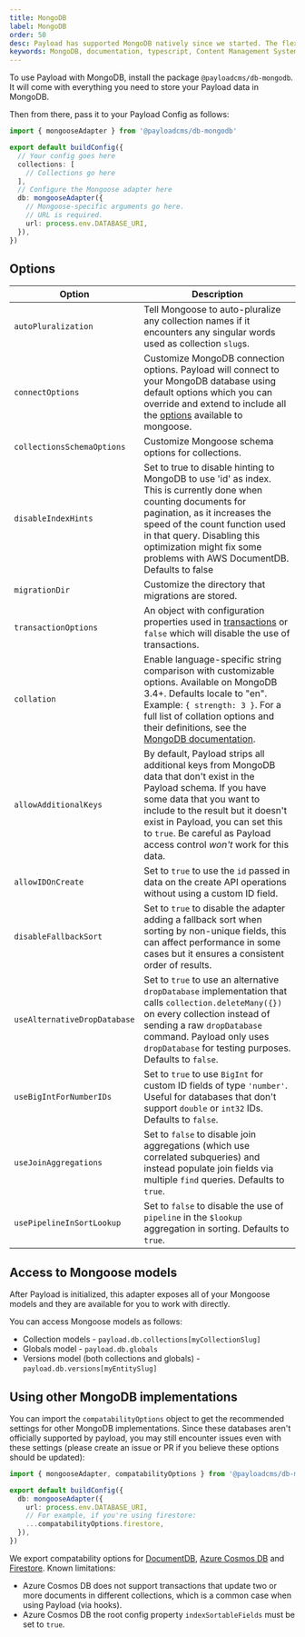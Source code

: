 ```yaml
---
title: MongoDB
label: MongoDB
order: 50
desc: Payload has supported MongoDB natively since we started. The flexible nature of MongoDB lends itself well to Payload's powerful fields.
keywords: MongoDB, documentation, typescript, Content Management System, cms, headless, javascript, node, react, nextjs
---
```


To use Payload with MongoDB, install the package `@payloadcms/db-mongodb`. It will come with everything you need to
store your Payload data in MongoDB.

Then from there, pass it to your Payload Config as follows:

```ts
import { mongooseAdapter } from '@payloadcms/db-mongodb'

export default buildConfig({
  // Your config goes here
  collections: [
    // Collections go here
  ],
  // Configure the Mongoose adapter here
  db: mongooseAdapter({
    // Mongoose-specific arguments go here.
    // URL is required.
    url: process.env.DATABASE_URI,
  }),
})
```

## Options

| Option                       | Description                                                                                                                                                                                                                                                                                                  |
| ---------------------------- | ------------------------------------------------------------------------------------------------------------------------------------------------------------------------------------------------------------------------------------------------------------------------------------------------------------ |
| `autoPluralization`          | Tell Mongoose to auto-pluralize any collection names if it encounters any singular words used as collection `slug`s.                                                                                                                                                                                         |
| `connectOptions`             | Customize MongoDB connection options. Payload will connect to your MongoDB database using default options which you can override and extend to include all the [options](https://mongoosejs.com/docs/connections.html#options) available to mongoose.                                                        |
| `collectionsSchemaOptions`   | Customize Mongoose schema options for collections.                                                                                                                                                                                                                                                           |
| `disableIndexHints`          | Set to true to disable hinting to MongoDB to use 'id' as index. This is currently done when counting documents for pagination, as it increases the speed of the count function used in that query. Disabling this optimization might fix some problems with AWS DocumentDB. Defaults to false                |
| `migrationDir`               | Customize the directory that migrations are stored.                                                                                                                                                                                                                                                          |
| `transactionOptions`         | An object with configuration properties used in [transactions](https://www.mongodb.com/docs/manual/core/transactions/) or `false` which will disable the use of transactions.                                                                                                                                |
| `collation`                  | Enable language-specific string comparison with customizable options. Available on MongoDB 3.4+. Defaults locale to "en". Example: `{ strength: 3 }`. For a full list of collation options and their definitions, see the [MongoDB documentation](https://www.mongodb.com/docs/manual/reference/collation/). |
| `allowAdditionalKeys`        | By default, Payload strips all additional keys from MongoDB data that don't exist in the Payload schema. If you have some data that you want to include to the result but it doesn't exist in Payload, you can set this to `true`. Be careful as Payload access control _won't_ work for this data.          |
| `allowIDOnCreate`            | Set to `true` to use the `id` passed in data on the create API operations without using a custom ID field.                                                                                                                                                                                                   |
| `disableFallbackSort`        | Set to `true` to disable the adapter adding a fallback sort when sorting by non-unique fields, this can affect performance in some cases but it ensures a consistent order of results.                                                                                                                       |
| `useAlternativeDropDatabase` | Set to `true` to use an alternative `dropDatabase` implementation that calls `collection.deleteMany({})` on every collection instead of sending a raw `dropDatabase` command. Payload only uses `dropDatabase` for testing purposes. Defaults to `false`.                                                    |
| `useBigIntForNumberIDs`      | Set to `true` to use `BigInt` for custom ID fields of type `'number'`. Useful for databases that don't support `double` or `int32` IDs. Defaults to `false`.                                                                                                                                                 |
| `useJoinAggregations`        | Set to `false` to disable join aggregations (which use correlated subqueries) and instead populate join fields via multiple `find` queries. Defaults to `true`.                                                                                                                                              |
| `usePipelineInSortLookup`    | Set to `false` to disable the use of `pipeline` in the `$lookup` aggregation in sorting. Defaults to `true`.                                                                                                                                                                                                 |

## Access to Mongoose models

After Payload is initialized, this adapter exposes all of your Mongoose models and they are available for you to work
with directly.

You can access Mongoose models as follows:

- Collection models - `payload.db.collections[myCollectionSlug]`
- Globals model - `payload.db.globals`
- Versions model (both collections and globals) - `payload.db.versions[myEntitySlug]`

## Using other MongoDB implementations

You can import the `compatabilityOptions` object to get the recommended settings for other MongoDB implementations. Since these databases aren't officially supported by payload, you may still encounter issues even with these settings (please create an issue or PR if you believe these options should be updated):

```ts
import { mongooseAdapter, compatabilityOptions } from '@payloadcms/db-mongodb'

export default buildConfig({
  db: mongooseAdapter({
    url: process.env.DATABASE_URI,
    // For example, if you're using firestore:
    ...compatabilityOptions.firestore,
  }),
})
```

We export compatability options for [DocumentDB](https://aws.amazon.com/documentdb/), [Azure Cosmos DB](https://azure.microsoft.com/en-us/products/cosmos-db) and [Firestore](https://cloud.google.com/firestore/mongodb-compatibility/docs/overview). Known limitations:

- Azure Cosmos DB does not support transactions that update two or more documents in different collections, which is a common case when using Payload (via hooks).
- Azure Cosmos DB the root config property `indexSortableFields` must be set to `true`.
